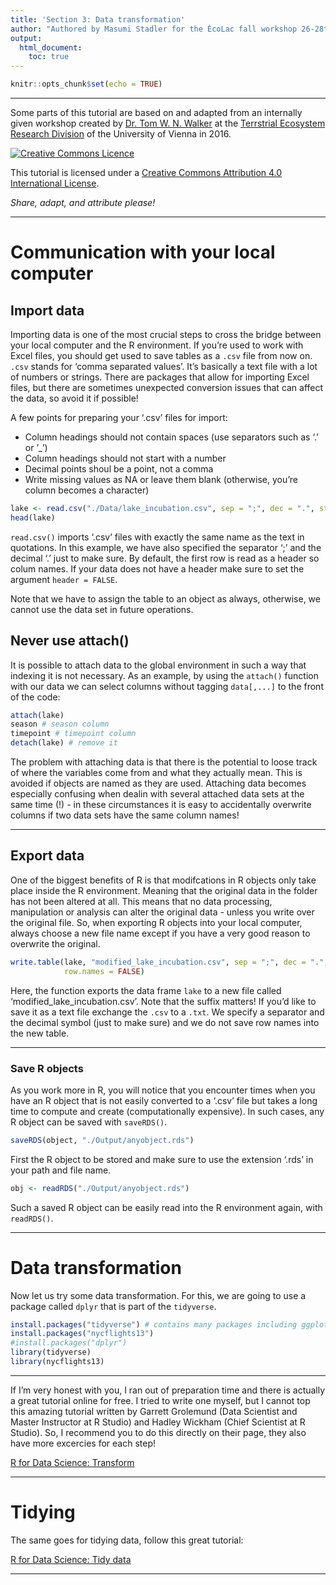```yaml
---
title: 'Section 3: Data transformation'
author: "Authored by Masumi Stadler for the ÈcoLac fall workshop 26-28th October 2018"
output: 
  html_document:
    toc: true
---
```


```r
knitr::opts_chunk$set(echo = TRUE)
```

---

Some parts of this tutorial are based on and adapted from an internally given workshop created by [Dr. Tom W. N. Walker](https://scholar.google.com/citations?user=pCqEWrEAAAAJ&hl=en) at the [Terrstrial Ecosystem Research Division](http://ter.csb.univie.ac.at/) of the University of Vienna in 2016.

<a rel="license" href="http://creativecommons.org/licenses/by/4.0/"><img alt="Creative Commons Licence" style="border-width:0" src="https://i.creativecommons.org/l/by/4.0/88x31.png" /></a>

This tutorial is licensed under a <a rel="license" href="http://creativecommons.org/licenses/by/4.0/">Creative Commons Attribution 4.0 International License</a>. 

*Share, adapt, and attribute please!*

---


# Communication with your local computer

## Import data
Importing data is one of the most crucial steps to cross the bridge between your local computer and the R environment. If you're used to work with Excel files, you should get used to save tables as a `.csv` file from now on. `.csv` stands for 'comma separated values'. It's basically a text file with a lot of numbers or strings. There are packages that allow for importing Excel files, but there are sometimes unexpected conversion issues that can affect the data, so avoid it if possible!

A few points for preparing your '.csv' files for import:

* Column headings should not contain spaces (use separators such as '.' or '_')
* Column headings should not start with a number
* Decimal points shoul be a point, not a comma
* Write missing values as NA or leave them blank (otherwise, you're column becomes a character)

```r
lake <- read.csv("./Data/lake_incubation.csv", sep = ";", dec = ".", stringsAsFactors = F)
head(lake)
```

`read.csv()` imports '.csv' files with exactly the same name as the text in quotations. In this example, we have also specified the separator ';' and the decimal '.' just to make sure. By default, the first row is read as a header so colum names. If your data does not have a header make sure to set the argument `header = FALSE`.

Note that we have to assign the table to an object as always, otherwise, we cannot use the data set in future operations.

## Never use attach()
It is possible to attach data to the global environment in such a way that indexing it is not necessary. As an example, by using the `attach()` function with our data we can select columns without tagging `data[,...]` to the front of the code:

```r
attach(lake)
season # season column
timepoint # timepoint column
detach(lake) # remove it
```

The problem with attaching data is that there is the potential to loose track of where the variables come from and what they actually mean. This is avoided if objects are named as they are used. Attaching data becomes especially confusing when dealin with several attached data sets at the same time (!) - in these circumstances it is easy to accidentally overwrite columns if two data sets have the same column names!

---

## Export data

One of the biggest benefits of R is that modifcations in R objects only take place inside the R environment. Meaning that the original data in the folder has not been altered at all. This means that no data processing, manipulation or analysis can alter the original data - unless you write over the original file. So, when exporting R objects into your local computer, always choose a new file name except if you have a very good reason to overwrite the original.

```r
write.table(lake, "modified_lake_incubation.csv", sep = ";", dec = ".",
            row.names = FALSE)
```

Here, the function exports the data frame `lake` to a new file called 'modified_lake_incubation.csv'. Note that the suffix matters! If you'd like to save it as a text file exchange the `.csv` to a `.txt`. We specify a separator and the decimal symbol (just to make sure) and we do not save row names into the new table.

---

### Save R objects

As you work more in R, you will notice that you encounter times when you have an R object that is not easily converted to a '.csv' file but takes a long time to compute and create (computationally expensive). In such cases, any R object can be saved with `saveRDS()`.

```r
saveRDS(object, "./Output/anyobject.rds")
```

First the R object to be stored and make sure to use the extension '.rds' in your path and file name.

```r
obj <- readRDS("./Output/anyobject.rds")
```

Such a saved R object can be easily read into the R environment again, with `readRDS()`.

---

# Data transformation

Now let us try some data transformation. For this, we are going to use a package called `dplyr` that is part of the `tidyverse`.

```r
install.packages("tidyverse") # contains many packages including ggplot2 and dplyr
install.packages("nycflights13")
#install.packages("dplyr")
library(tidyverse)
library(nycflights13)
```

---

If I'm very honest with you, I ran out of preparation time and there is actually a great tutorial online for free. I tried to write one myself, but I cannot top this amazing tutorial written by Garrett Grolemund (Data Scientist and Master Instructor at R Studio) and Hadley Wickham (Chief Scientist at R Studio). So, I recommend you to do this directly on their page, they also have more excercies for each step!

[R for Data Science: Transform](https://r4ds.had.co.nz/transform.html)

---

# Tidying

The same goes for tidying data, follow this great tutorial:

[R for Data Science: Tidy data](https://r4ds.had.co.nz/tidy-data.html)

---

